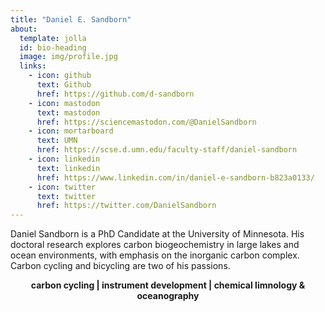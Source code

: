 ```yaml
---
title: "Daniel E. Sandborn"
about:
  template: jolla
  id: bio-heading
  image: img/profile.jpg
  links:
    - icon: github
      text: Github
      href: https://github.com/d-sandborn
    - icon: mastodon
      text: mastodon
      href: https://sciencemastodon.com/@DanielSandborn
    - icon: mortarboard
      text: UMN
      href: https://scse.d.umn.edu/faculty-staff/daniel-sandborn
    - icon: linkedin
      text: linkedin
      href: https://www.linkedin.com/in/daniel-e-sandborn-b823a0133/
    - icon: twitter
      text: twitter
      href: https://twitter.com/DanielSandborn
---
```

:::{#bio-heading}
Daniel Sandborn is a PhD Candidate at the University of Minnesota. His doctoral research explores carbon biogeochemistry in large lakes and ocean environments, with emphasis on the inorganic carbon complex. Carbon cycling and bicycling are two of his passions.
:::

<p style="text-align: center;">**carbon cycling | instrument development | chemical limnology & oceanography**</p>
